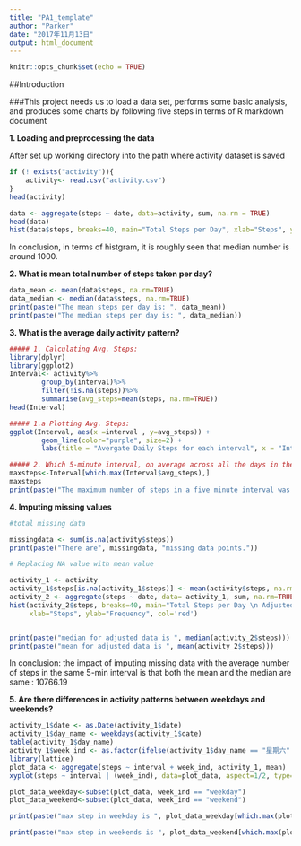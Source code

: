 ```yaml
---
title: "PA1_template"
author: "Parker"
date: "2017年11月13日"
output: html_document
---
```


```r
knitr::opts_chunk$set(echo = TRUE)
```

##Introduction

###This project needs us to load a data set, performs some basic analysis, and produces some charts by following five steps in terms of R markdown document

**1. Loading and preprocessing the data**

After set up working directory into the path where activity dataset is saved

```r
if (! exists("activity")){
    activity<- read.csv("activity.csv")
}
head(activity)
```

```r
data <- aggregate(steps ~ date, data=activity, sum, na.rm = TRUE)
head(data)
hist(data$steps, breaks=40, main="Total Steps per Day", xlab="Steps", ylab="Frequency", col = 3)
```

In conclusion, in terms of histgram, it is roughly seen that median number is around 1000.

**2. What is mean total number of steps taken per day?**

```r
data_mean <- mean(data$steps, na.rm=TRUE)
data_median <- median(data$steps, na.rm=TRUE)
print(paste("The mean steps per day is: ", data_mean))
print(paste("The median steps per day is: ", data_median))
```

**3. What is the average daily activity pattern?**

```r
##### 1. Calculating Avg. Steps:
library(dplyr)
library(ggplot2)
Interval<- activity%>%
        group_by(interval)%>%
        filter(!is.na(steps))%>%
        summarise(avg_steps=mean(steps, na.rm=TRUE))
head(Interval)

##### 1.a Plotting Avg. Steps:
ggplot(Interval, aes(x =interval , y=avg_steps)) +
        geom_line(color="purple", size=2) +
        labs(title = "Avergate Daily Steps for each interval", x = "Interval", y = "Average Steps per day")

##### 2. Which 5-minute interval, on average across all the days in the dataset, contains the maximum number of steps?
maxsteps<-Interval[which.max(Interval$avg_steps),]
maxsteps
print(paste("The maximum number of steps in a five minute interval was: ", maxsteps$avg_steps))

```

        
**4. Imputing missing values**
```r

#total missing data

missingdata <- sum(is.na(activity$steps))
print(paste("There are", missingdata, "missing data points."))

# Replacing NA value with mean value

activity_1 <- activity
activity_1$steps[is.na(activity_1$steps)] <- mean(activity$steps, na.rm=TRUE)
activity_2 <- aggregate(steps ~ date, data= activity_1, sum, na.rm=TRUE)
hist(activity_2$steps, breaks=40, main="Total Steps per Day \n Adjusted Data",
     xlab="Steps", ylab="Frequency", col='red')


print(paste("median for adjusted data is ", median(activity_2$steps)))
print(paste("mean for adjusted data is ", mean(activity_2$steps)))

```

In conclusion: the impact of imputing missing data with the average number of steps in the same 5-min interval is that both the mean and the median are same : 10766.19

**5. Are there differences in activity patterns between weekdays and weekends?**

```r
activity_1$date <- as.Date(activity_1$date)
activity_1$day_name <- weekdays(activity_1$date)
table(activity_1$day_name)
activity_1$week_ind <- as.factor(ifelse(activity_1$day_name == "星期六" | activity_1$day_name == "星期日", "weekend", "weekday"))
library(lattice)
plot_data <- aggregate(steps ~ interval + week_ind, activity_1, mean)
xyplot(steps ~ interval | (week_ind), data=plot_data, aspect=1/2, type="l")

plot_data_weekday<-subset(plot_data, week_ind == "weekday")
plot_data_weekend<-subset(plot_data, week_ind == "weekend")

print(paste("max step in weekday is ", plot_data_weekday[which.max(plot_data_weekday$steps), ]$steps, "in interval", plot_data[which.max(plot_data_weekday$steps), ]$interval))

print(paste("max step in weekends is ", plot_data_weekend[which.max(plot_data_weekend$steps), ]$steps, "in interval", plot_data[which.max(plot_data_weekend$steps), ]$interval))

```

